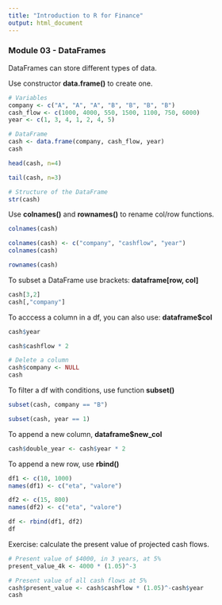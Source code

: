 ```yaml
---
title: "Introduction to R for Finance"
output: html_document
---
```


### Module 03 - DataFrames

DataFrames can store different types of data.

Use constructor **data.frame()** to create one.

```r
# Variables
company <- c("A", "A", "A", "B", "B", "B", "B")
cash_flow <- c(1000, 4000, 550, 1500, 1100, 750, 6000)
year <- c(1, 3, 4, 1, 2, 4, 5)

# DataFrame
cash <- data.frame(company, cash_flow, year)
cash
```
```r
head(cash, n=4)

tail(cash, n=3)

# Structure of the DataFrame
str(cash)
```

Use **colnames()** and **rownames()** to rename col/row functions.

```r
colnames(cash)

colnames(cash) <- c("company", "cashflow", "year")
colnames(cash)

rownames(cash)
```
To subset a DataFrame use brackets: **dataframe[row, col]**

```r
cash[3,2]
cash[,"company"]
```
To acccess a column in a df, you can also use: **dataframe$col**

```r
cash$year

cash$cashflow * 2

# Delete a column
cash$company <- NULL
cash
```
To filter a df with conditions, use function **subset()**

```r
subset(cash, company == "B")

subset(cash, year == 1)
```

To append a new column, **dataframe$new_col**

```r
cash$double_year <- cash$year * 2
```

To append a new row, use **rbind()**

```r
df1 <- c(10, 1000)
names(df1) <- c("eta", "valore")

df2 <- c(15, 800)
names(df2) <- c("eta", "valore")

df <- rbind(df1, df2)
df
```
Exercise: calculate the present value of projected cash flows.

```r
# Present value of $4000, in 3 years, at 5%
present_value_4k <- 4000 * (1.05)^-3

# Present value of all cash flows at 5%
cash$present_value <- cash$cashflow * (1.05)^-cash$year
cash
```

